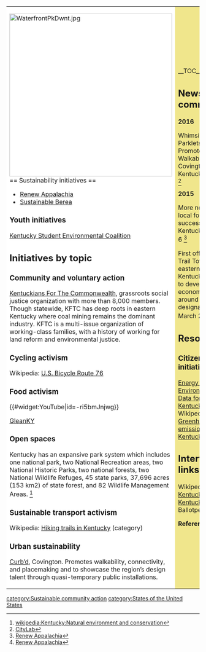 {| cellpadding="8" cellspacing="0"
|- valign="top" 
| style="background:white" width="52%"|
[[File:WaterfrontPkDwnt.jpg|424px]]<br clear=left>
== Sustainability initiatives ==
*[http://www.appalachiantransition.org/ Renew Appalachia]
*[http://sustainableberea.org/ Sustainable Berea]

=== Youth initiatives ===

[http://www.kystudentenvironmentalcoalition.org/ Kentucky Student Environmental Coalition]

== Initiatives by topic ==

=== Community and voluntary action ===

[http://www.kftc.org/ Kentuckians For The Commonwealth], grassroots social justice organization with more than 8,000 members.  Though statewide, KFTC has deep roots in eastern Kentucky where coal mining remains the dominant industry. KFTC is a multi-issue organization of working-class families, with a history of working for land reform and environmental justice. {{W|Kentuckians for the Commonwealth}}

=== Cycling activism ===

Wikipedia: [[wikipedia:U.S. Bicycle Route 76|U.S. Bicycle Route 76]]

=== Food activism ===

{{#widget:YouTube|id=-ri5bmJnjwg}}

[http://www.gleanky.org/ GleanKY]

=== Open spaces ===

Kentucky has an expansive park system which includes one national park, two National Recreation areas, two National Historic Parks, two national forests, two National Wildlife Refuges, 45 state parks, 37,696 acres (153 km2) of state forest, and 82 Wildlife Management Areas. <ref>[[wikipedia:Kentucky:Natural environment and conservation]]</ref>

=== Sustainable transport activism ===

Wikipedia: [[wikipedia:Category:Hiking trails in Kentucky|Hiking trails in Kentucky]] (category)

=== Urban sustainability ===

[http://www.curbd.org/ Curb’d], Covington. Promotes walkability, connectivity, and placemaking and to showcase the region’s design talent through quasi-temporary public installations.

| style="background:khaki" |

__TOC__

== News and comment ==

'''2016'''

Whimsical Parklets Promote Walkability in Covington, Kentucky, Jul 4 <ref>[http://www.citylab.com/cityfixer/2016/07/whimsical-parklets-spring-up-in-covington-kentucky/489794/ CityLab]</ref>

'''2015''' 

More news of local food success in Kentucky, July 6 <ref>[http://www.appalachiantransition.org/more-news-of-local-foods-success-in-kentucky/ Renew Appalachia]</ref>

First official Trail Town in eastern Kentucky wants to develop economy around designation, March 25 <ref>[http://www.appalachiantransition.org/first-official-trail-town-in-eastern-kentucky-wants-to-develop-economy-around-designation/ Renew Appalachia]</ref>

== Resources ==

=== Citizens data initiative ===

[http://www.eia.gov/state/?sid=ky Energy & Environmental Data for Kentucky] - Wikipedia: [[wikipedia:Greenhouse gas emissions in Kentucky|Greenhouse gas emissions in Kentucky]]

== Interwiki links ==
Wikipedia: [[wikipedia:Kentucky|Kentucky]] - [http://ballotpedia.org/wiki/index.php/Kentucky Kentucky] at Ballotpedia 


'''References'''
{{Attrib sca ref|Kentucky}}
<references/>
|}


{{scaendmenu}}
[[category:Sustainable community action]]
[[category:States of the United States]]